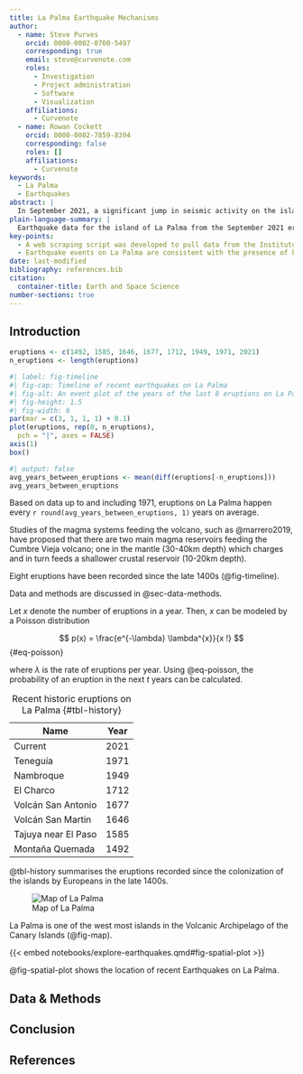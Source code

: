 ```yaml
---
title: La Palma Earthquake Mechanisms
author:
  - name: Steve Purves
    orcid: 0000-0002-0760-5497
    corresponding: true
    email: steve@curvenote.com
    roles:
      - Investigation
      - Project administration
      - Software
      - Visualization
    affiliations:
      - Curvenote
  - name: Rowan Cockett
    orcid: 0000-0002-7859-8394
    corresponding: false
    roles: []
    affiliations:
      - Curvenote
keywords:
  - La Palma
  - Earthquakes
abstract: |
  In September 2021, a significant jump in seismic activity on the island of La Palma (Canary Islands, Spain) signaled the start of a volcanic crisis that still continues at the time of writing. Earthquake data is continually collected and published by the Instituto Geográphico Nacional (IGN). ...
plain-language-summary: |
  Earthquake data for the island of La Palma from the September 2021 eruption is found ...
key-points:
  - A web scraping script was developed to pull data from the Instituto Geogràphico Nacional into a machine-readable form for analysis
  - Earthquake events on La Palma are consistent with the presence of both mantle and crustal reservoirs.
date: last-modified
bibliography: references.bib
citation:
  container-title: Earth and Space Science
number-sections: true
---
```


## Introduction

```r
eruptions <- c(1492, 1585, 1646, 1677, 1712, 1949, 1971, 2021)
n_eruptions <- length(eruptions)
```

```r
#| label: fig-timeline
#| fig-cap: Timeline of recent earthquakes on La Palma
#| fig-alt: An event plot of the years of the last 8 eruptions on La Palma.
#| fig-height: 1.5
#| fig-width: 6
par(mar = c(3, 1, 1, 1) + 0.1)
plot(eruptions, rep(0, n_eruptions), 
  pch = "|", axes = FALSE)
axis(1)
box()
```

```r
#| output: false
avg_years_between_eruptions <- mean(diff(eruptions[-n_eruptions]))
avg_years_between_eruptions
```

Based on data up to and including 1971, eruptions on La Palma happen every `r round(avg_years_between_eruptions, 1)` years on average.

Studies of the magma systems feeding the volcano, such as @marrero2019, have proposed that there are two main magma reservoirs feeding the Cumbre Vieja volcano; one in the mantle (30-40km depth) which charges and in turn feeds a shallower crustal reservoir (10-20km depth).

Eight eruptions have been recorded since the late 1400s (@fig-timeline).

Data and methods are discussed in @sec-data-methods.

Let $x$ denote the number of eruptions in a year. Then, $x$ can be modeled by a Poisson distribution

$$
p(x) = \frac{e^{-\lambda} \lambda^{x}}{x !}
$$ {#eq-poisson}

where $\lambda$ is the rate of eruptions per year. Using @eq-poisson, the probability of an eruption in the next $t$ years can be calculated.

| Name                 | Year   |
| -------------------- | ------ |
| Current              | 2021   |
| Teneguía             | 1971   |
| Nambroque            | 1949   |
| El Charco            | 1712   |
| Volcán San Antonio   | 1677   |
| Volcán San Martin    | 1646   |
| Tajuya near El Paso  | 1585   |
| Montaña Quemada      | 1492   |

: Recent historic eruptions on La Palma {#tbl-history}

@tbl-history summarises the eruptions recorded since the colonization of the islands by Europeans in the late 1400s.

![Map of La Palma](images/la-palma-map.png){#fig-map}

La Palma is one of the west most islands in the Volcanic Archipelago of the Canary Islands (@fig-map). 

{{< embed notebooks/explore-earthquakes.qmd#fig-spatial-plot >}}

@fig-spatial-plot shows the location of recent Earthquakes on La Palma.

## Data & Methods {#sec-data-methods}

## Conclusion

## References {.unnumbered}

:::{#refs}

:::
